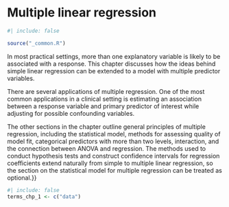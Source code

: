 # Multiple linear regression {#sec-multiple-linear-regression}

```r
#| include: false

source("_common.R")
```

::: {.chapterintro data-latex=""}
In most practical settings, more than one explanatory variable is likely to be associated with a response. This chapter discusses how the ideas behind simple linear regression can be extended to a model with multiple predictor variables. 

There are several applications of multiple regression. One of the most common applications in a clinical setting is estimating an association between a response variable and primary predictor of interest while adjusting for possible confounding variables. 

<!--

Fix cross refs
Sections~\ref{introductionMultipleLinearRegression} and \ref{simpleVsMultipleRegression} introduce the multiple regression model by examining the possible association between cognitive function and the use of statins after adjusting for potential confounders. Section~\ref{modelSelection} discusses another application of multiple regression\textemdash constructing a model that effectively explains the observed variation in the response variable. 
-->

The other sections in the chapter outline general principles of multiple regression, including the statistical model, methods for assessing quality of model fit, categorical predictors with more than two levels, interaction, and the connection between ANOVA and regression.  The methods used to conduct hypothesis tests and construct confidence intervals for regression coefficients extend naturally from simple to multiple linear regression, so the section on the statistical model for multiple regression can be treated as optional.}}
:::

```r
#| include: false
terms_chp_1 <- c("data")
```


